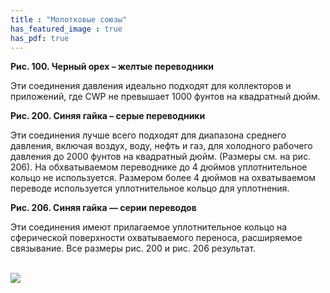 ```yaml
---
title : "Молотковые союзы"
has_featured_image : true
has_pdf: true
---
```


**Рис. 100. Черный орех – желтые переводники**

Эти соединения давления идеально подходят для коллекторов и приложений, где CWP не превышает 1000 фунтов на квадратный дюйм.

**Рис. 200. Синяя гайка – серые переводники**

Эти соединения лучше всего подходят для диапазона среднего давления, включая воздух, воду, нефть и газ, для холодного рабочего давления до 2000 фунтов на квадратный дюйм. (Размеры см. на рис. 206). На обхватываемом переводнике до 4 дюймов уплотнительное кольцо не используется. Размером более 4 дюймов на охватываемом переводе используется уплотнительное кольцо для уплотнения.

**Рис. 206. Синяя гайка — серии переводов**

Эти соединения имеют прилагаемое уплотнительное кольцо на сферической поверхности охватываемого переноса, расширяемое связывание. Все размеры рис. 200 и рис. 206 результат.

<br />
<Image src={image} />